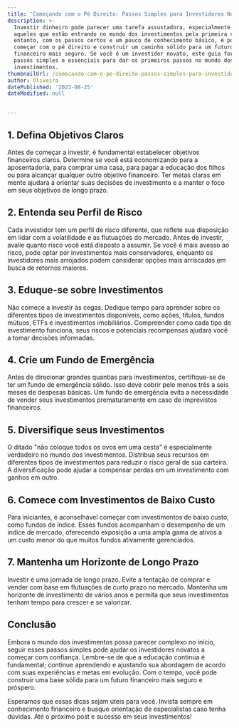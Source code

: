 ```yaml
---
title: 'Começando com o Pé Direito: Passos Simples para Investidores Novatos'
description: >-
  Investir dinheiro pode parecer uma tarefa assustadora, especialmente para
  aqueles que estão entrando no mundo dos investimentos pela primeira vez. No
  entanto, com os passos certos e um pouco de conhecimento básico, é possível
  começar com o pé direito e construir um caminho sólido para um futuro
  financeiro mais seguro. Se você é um investidor novato, este guia fornecerá os
  passos simples e essenciais para dar os primeiros passos no mundo dos
  investimentos.
thumbnailUrl: /comecando-com-o-pe-direito-passos-simples-para-investidores-novatos.jpg
author: Oliveira
datePublished: '2023-08-25'
dateModified: null


---
```


## 1. **Defina Objetivos Claros**
Antes de começar a investir, é fundamental estabelecer objetivos financeiros claros. Determine se você está economizando para a aposentadoria, para comprar uma casa, para pagar a educação dos filhos ou para alcançar qualquer outro objetivo financeiro. Ter metas claras em mente ajudará a orientar suas decisões de investimento e a manter o foco em seus objetivos de longo prazo.

## 2. **Entenda seu Perfil de Risco**
Cada investidor tem um perfil de risco diferente, que reflete sua disposição em lidar com a volatilidade e as flutuações do mercado. Antes de investir, avalie quanto risco você está disposto a assumir. Se você é mais avesso ao risco, pode optar por investimentos mais conservadores, enquanto os investidores mais arrojados podem considerar opções mais arriscadas em busca de retornos maiores.

## 3. **Eduque-se sobre Investimentos**
Não comece a investir às cegas. Dedique tempo para aprender sobre os diferentes tipos de investimentos disponíveis, como ações, títulos, fundos mútuos, ETFs e investimentos imobiliários. Compreender como cada tipo de investimento funciona, seus riscos e potenciais recompensas ajudará você a tomar decisões informadas.

## 4. **Crie um Fundo de Emergência**
Antes de direcionar grandes quantias para investimentos, certifique-se de ter um fundo de emergência sólido. Isso deve cobrir pelo menos três a seis meses de despesas básicas. Um fundo de emergência evita a necessidade de vender seus investimentos prematuramente em caso de imprevistos financeiros.

## 5. **Diversifique seus Investimentos**
O ditado "não coloque todos os ovos em uma cesta" é especialmente verdadeiro no mundo dos investimentos. Distribua seus recursos em diferentes tipos de investimentos para reduzir o risco geral de sua carteira. A diversificação pode ajudar a compensar perdas em um investimento com ganhos em outro.

## 6. **Comece com Investimentos de Baixo Custo**
Para iniciantes, é aconselhável começar com investimentos de baixo custo, como fundos de índice. Esses fundos acompanham o desempenho de um índice de mercado, oferecendo exposição a uma ampla gama de ativos a um custo menor do que muitos fundos ativamente gerenciados.

## 7. **Mantenha um Horizonte de Longo Prazo**
Investir é uma jornada de longo prazo. Evite a tentação de comprar e vender com base em flutuações de curto prazo no mercado. Mantenha um horizonte de investimento de vários anos e permita que seus investimentos tenham tempo para crescer e se valorizar.

## Conclusão
Embora o mundo dos investimentos possa parecer complexo no início, seguir esses passos simples pode ajudar os investidores novatos a começar com confiança. Lembre-se de que a educação contínua é fundamental; continue aprendendo e ajustando sua abordagem de acordo com suas experiências e metas em evolução. Com o tempo, você pode construir uma base sólida para um futuro financeiro mais seguro e próspero.

Esperamos que essas dicas sejam úteis para você. Invista sempre em conhecimento financeiro e busque orientação de especialistas caso tenha dúvidas. Até o próximo post e sucesso em seus investimentos!

